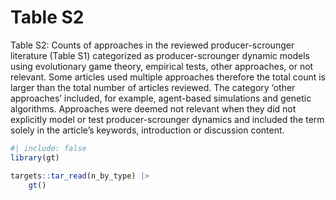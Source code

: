 # Table S2


\singlespacing

Table S2: Counts of approaches in the reviewed producer-scrounger literature (Table S1) categorized as producer-scrounger dynamic models using evolutionary game theory, empirical tests, other approaches, or not relevant. Some articles used multiple approaches therefore the total count is larger than the total number of articles reviewed. The category 'other approaches' included, for example, agent-based simulations and genetic algorithms. Approaches were deemed not relevant when they did not explicitly model or test producer-scrounger dynamics and included the term solely in the article's keywords, introduction or discussion content.



```r
#| include: false
library(gt)
```

```r
targets::tar_read(n_by_type) |>
	gt()
```

\doublespacing